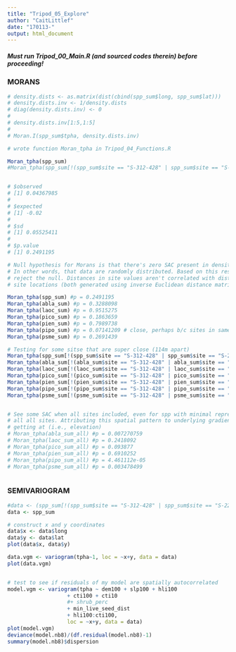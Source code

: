 ---
title: "Tripod_05_Explore"
author: "CaitLittlef"
date: "170113-"
output: html_document
---

##### Must run Tripod_00_Main.R (and sourced codes therein) before proceeding!

### MORANS
```{r MORANS}

# density.dists <- as.matrix(dist(cbind(spp_sum$long, spp_sum$lat)))
# density.dists.inv <- 1/density.dists
# diag(density.dists.inv) <- 0
# 
# density.dists.inv[1:5,1:5]
# 
# Moran.I(spp_sum$tpha, density.dists.inv)

# wrote function Moran_tpha in Tripod_04_Functions.R

Moran_tpha(spp_sum)
#Moran_tpha(spp_sum[!(spp_sum$site == "S-312-428" | spp_sum$site == "S-221-211"),])


# $observed
# [1] 0.04367985
# 
# $expected
# [1] -0.02
# 
# $sd
# [1] 0.05525411
# 
# $p.value
# [1] 0.2491195

# Null hypothesis for Morans is that there's zero SAC present in density variable. 
# In other words, that data are randomly distributed. Based on this result, I cannot
# reject the null. Distances in site values aren't correlated with distances between
# site locations (both generated using inverse Euclidean distance matrix...I think.)

Moran_tpha(spp_sum) #p = 0.2491195
Moran_tpha(abla_sum) #p = 0.3288098
Moran_tpha(laoc_sum) #p = 0.9515275
Moran_tpha(pico_sum) #p = 0.1863659
Moran_tpha(pien_sum) #p = 0.7989738
Moran_tpha(pipo_sum) #p = 0.07141209 # close, perhaps b/c sites in same elev band closest? 
Moran_tpha(psme_sum) #p = 0.2691439

# Testing for some sitse that are super close (114m apart)
Moran_tpha(spp_sum[!(spp_sum$site == "S-312-428" | spp_sum$site == "S-221-211"),]) # 0.2495272
Moran_tpha(abla_sum[!(abla_sum$site == "S-312-428" | abla_sum$site == "S-221-211"),]) # 0.3288098
Moran_tpha(laoc_sum[!(laoc_sum$site == "S-312-428" | laoc_sum$site == "S-221-211"),]) # 0.952333
Moran_tpha(pico_sum[!(pico_sum$site == "S-312-428" | pico_sum$site == "S-221-211"),]) # 0.2569852
Moran_tpha(pien_sum[!(pien_sum$site == "S-312-428" | pien_sum$site == "S-221-211"),]) # 0.9269855
Moran_tpha(pipo_sum[!(pipo_sum$site == "S-312-428" | pipo_sum$site == "S-221-211"),]) # 0.126211
Moran_tpha(psme_sum[!(psme_sum$site == "S-312-428" | psme_sum$site == "S-221-211"),]) # 0.2693823


# See some SAC when all sites included, even for spp with minimal representation
# all all sites. Attributing this spatial pattern to underlying gradients I'm
# getting at (i.e., elevation)
# Moran_tpha(abla_sum_all) #p = 0.007270759
# Moran_tpha(laoc_sum_all) #p = 0.2418092
# Moran_tpha(pico_sum_all) #p = 0.093877
# Moran_tpha(pien_sum_all) #p = 0.6910252
# Moran_tpha(pipo_sum_all) #p = 4.461112e-05
# Moran_tpha(psme_sum_all) #p = 0.003478499



```


### SEMIVARIOGRAM
```{r SEMIVARIOGRAM}

#data <- (spp_sum[!(spp_sum$site == "S-312-428" | spp_sum$site == "S-221-211"),])
data <- spp_sum

# construct x and y coordinates
data$x <- data$long
data$y <- data$lat
plot(data$x, data$y)

data.vgm <- variogram(tpha~1, loc = ~x+y, data = data) 
plot(data.vgm)


# test to see if residuals of my model are spatially autocorrelated
model.vgm <- variogram(tpha ~ dem100 + slp100 + hli100
                   + cti100 + cti10
                   #+ shrub_perc
                   + min_live_seed_dist
                   + hli100:cti100,
                   loc = ~x+y, data = data) 
plot(model.vgm)
deviance(model.nb8)/(df.residual(model.nb8)-1)
summary(model.nb8)$dispersion
```
